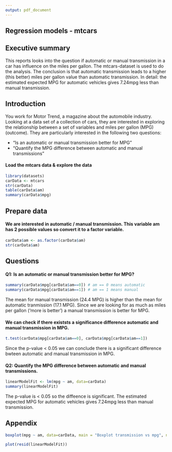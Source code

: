 ```yaml
---
output: pdf_document
---
```

## Regression models - mtcars

## Executive summary
This reports looks into the question if automatic or manual transmission in a car has influence on the miles per gallon. The mtcars-dataset is used to do the analysis. The conclusion is that automatic transmission leads to a higher (this better) miles per gallon value than automatic transmission. In detail: the estimated expected MPG for automatic vehicles gives 7.24mpg less than manual transmission.

## Introduction
You work for Motor Trend, a magazine about the automobile industry. Looking at a data set of a collection of cars, they are interested in exploring the relationship between a set of variables and miles per gallon (MPG) (outcome). They are particularly interested in the following two questions:

- “Is an automatic or manual transmission better for MPG”
- "Quantify the MPG difference between automatic and manual transmissions"

#### Load the mtcars data & explore the data
```r
library(datasets)
carData <- mtcars
str(carData)
table(carData$am)
summary(carData$mpg)
```
## Prepare data
#### We are interested in automatic / manual transmission. This variable am has 2 possible values so convert it to a factor variable. 
```r
carData$am <- as.factor(carData$am)
str(carData$am)
```
## Questions
#### Q1: Is an automatic or manual transmission better for MPG?
```r
summary(carData$mpg[carData$am==0]) # am == 0 means automatic
summary(carData$mpg[carData$am==1]) # am == 1 means manual
```
The mean for manual transmission (24.4 MPG) is higher than the mean for automatic tranmission (17.1 MPG). Since we are looking for as much as miles per gallon ('more is better') a manual transmission is better for MPG.

#### We can check if there existsts a significance difference automatic and manual transmission in MPG.
```r
t.test(carData$mpg[carData$am==0], carData$mpg[carData$am==1])
```
Since the p-value < 0.05 we can conclude there is a significant difference bwteen automatic and manual transmission in MPG.

#### Q2: Quantify the MPG difference between automatic and manual transmissions.
```r
linearModelFit <- lm(mpg ~ am, data=carData)
summary(linearModelFit)
```
The p-value is < 0.05 so the diffeence is significant.
The estimated expected MPG for automatic vehicles gives 7.24mpg less than manual transmission.

## Appendix
```r
boxplot(mpg ~ am, data=carData, main = "Boxplot transmission vs mpg", names = c("automatic", "manual"), ylab="mpg", xlab = "transmission", col=rainbow(2))
```
```r
plot(resid(linearModelFit))
```